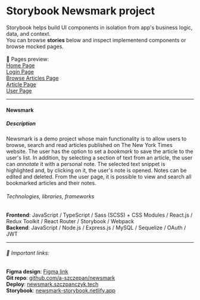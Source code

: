 
<Meta title="Example/Introduction" />

<style>
  {`
    .subheading {
      --mediumdark: '#999999';
      font-weight: 700;
      font-size: 13px;
      color: #999;
      letter-spacing: 6px;
      line-height: 24px;
      text-transform: uppercase;
      margin-bottom: 12px;
      margin-top: 40px;
    `}
  }
</style>

# Storybook Newsmark project

Storybook helps build UI components in isolation from app's business logic, data, and context.\
You can browse **stories** below and inspect implementend components or browse mocked pages.\
\
🔵 Pages preview:\
[Home Page](https://newsmark-storybook.netlify.app/?path=/story/pages-home-page--default)\
[Login Page](https://newsmark-storybook.netlify.app/?path=/story/pages-login-page--default)\
[Browse Articles Page](https://newsmark-storybook.netlify.app/?path=/story/pages-browse-articles-page--default)\
[Article Page](https://newsmark-storybook.netlify.app/?path=/story/pages-article-page--default)\
[User Page](https://newsmark-storybook.netlify.app/?path=/story/pages-user-page--default)
_____
#### Newsmark
##### Description
Newsmark is a demo project whose main functionality is to allow users to browse, search and read articles published on The New York Times website. The user has the option to set a *bookmark* to save the article to the user's list. In addition, by selecting a section of text from an article, the user can *annotate* it with a personal note. The selected text snippet is highlighted and, by clicking on it, the user's note is opened. Notes can be edited and deleted. From the user page, it is possible to view and search all bookmarked articles and their notes.
###### Technologies, libraries, frameworks
**Frontend**: JavaScript / TypeScript / Sass (SCSS) + CSS Modules / React.js / Redux Toolkit / React Router / Storybook / Webpack\
**Backend**: JavaScript / Node.js / Express.js / MySQL / Sequelize / OAuth / JWT 
_____
###### 🔵 Important links: 
**Figma design**: [Figma link](https://www.figma.com/file/QsqqfX07v3j9m5FUppaZQd/Newsmark?type=design&node-id=4-3&mode=design) \
**Git repo**: [github.com/a-szczepan/newsmark](https://github.com/a-szczepan/newsmark) \
**Deploy**: [newsmark.szczpanczyk.tech](https://newsmark.szczpanczyk.tech/)\
**Storybook**: [newsmark-storybook.netlify.app](https://newsmark-storybook.netlify.app/)
